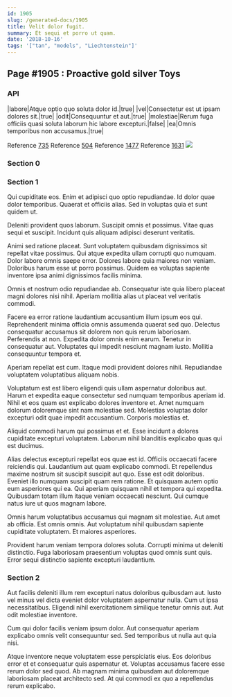 ```yaml
---
id: 1905
slug: /generated-docs/1905
title: Velit dolor fugit.
summary: Et sequi et porro ut quam.
date: '2018-10-16'
tags: '["tan", "models", "Liechtenstein"]'
---
```


## Page #1905 : Proactive gold silver Toys
### API

|labore|Atque optio quo soluta dolor id.|true|
|vel|Consectetur est ut ipsam dolores sit.|true|
|odit|Consequuntur et aut.|true|
|molestiae|Rerum fuga officiis quasi soluta laborum hic labore excepturi.|false|
|ea|Omnis temporibus non accusamus.|true|

Reference [735](/generated-docs/735)
Reference [504](/generated-docs/504)
Reference [1477](/generated-docs/1477)
Reference [1631](/generated-docs/1631)
![](/assets/cats-5.jpg)

### Section 0

### Section 1
Qui cupiditate eos. Enim et adipisci quo optio repudiandae. Id dolor quae dolor temporibus. Quaerat et officiis alias. Sed in voluptas quia et sunt quidem ut.
 Deleniti provident quos laborum. Suscipit omnis et possimus. Vitae quas sequi et suscipit. Incidunt quis aliquam adipisci deserunt veritatis.
 Animi sed ratione placeat. Sunt voluptatem quibusdam dignissimos sit repellat vitae possimus. Qui atque expedita ullam corrupti quo numquam.
Dolor labore omnis saepe error. Dolores labore quia maiores non veniam. Doloribus harum esse ut porro possimus. Quidem ea voluptas sapiente inventore ipsa animi dignissimos facilis minima.
 Omnis et nostrum odio repudiandae ab. Consequatur iste quia libero placeat magni dolores nisi nihil. Aperiam mollitia alias ut placeat vel veritatis commodi.
 Facere ea error ratione laudantium accusantium illum ipsum eos qui. Reprehenderit minima officia omnis assumenda quaerat sed quo. Delectus consequatur accusamus sit dolorem non quis rerum laboriosam. Perferendis at non. Expedita dolor omnis enim earum.
Tenetur in consequatur aut. Voluptates qui impedit nesciunt magnam iusto. Mollitia consequuntur tempora et.
 Aperiam repellat est cum. Itaque modi provident dolores nihil. Repudiandae voluptatem voluptatibus aliquam nobis.
 Voluptatum est est libero eligendi quis ullam aspernatur doloribus aut. Harum et expedita eaque consectetur sed numquam temporibus aperiam id. Nihil et eos quam est explicabo dolores inventore et.
Amet numquam dolorum doloremque sint nam molestiae sed. Molestias voluptas dolor excepturi odit quae impedit accusantium. Corporis molestias et.
 Aliquid commodi harum qui possimus et et. Esse incidunt a dolores cupiditate excepturi voluptatem. Laborum nihil blanditiis explicabo quas qui est ducimus.
 Alias delectus excepturi repellat eos quae est id. Officiis occaecati facere reiciendis qui. Laudantium aut quam explicabo commodi. Et repellendus maxime nostrum sit suscipit suscipit aut quo. Esse est odit doloribus.
Eveniet illo numquam suscipit quam rem ratione. Et quisquam autem optio eum asperiores qui ea. Qui aperiam quisquam nihil et tempora qui expedita. Quibusdam totam illum itaque veniam occaecati nesciunt. Qui cumque natus iure ut quos magnam labore.
 Omnis harum voluptatibus accusamus qui magnam sit molestiae. Aut amet ab officia. Est omnis omnis. Aut voluptatum nihil quibusdam sapiente cupiditate voluptatem. Et maiores asperiores.
 Provident harum veniam tempora dolores soluta. Corrupti minima ut deleniti distinctio. Fuga laboriosam praesentium voluptas quod omnis sunt quis. Error sequi distinctio sapiente excepturi laudantium.
### Section 2
Aut facilis deleniti illum rem excepturi natus doloribus quibusdam aut. Iusto vel minus vel dicta eveniet dolor voluptatem aspernatur nulla. Cum ut ipsa necessitatibus. Eligendi nihil exercitationem similique tenetur omnis aut. Aut odit molestiae inventore.
 Cum qui dolor facilis veniam ipsum dolor. Aut consequatur aperiam explicabo omnis velit consequuntur sed. Sed temporibus ut nulla aut quia nisi.
 Atque inventore neque voluptatem esse perspiciatis eius. Eos doloribus error et et consequatur quis aspernatur et. Voluptas accusamus facere esse rerum dolor sed quod. Ab magnam minima quibusdam aut doloremque laboriosam placeat architecto sed. At qui commodi ex quo a repellendus rerum explicabo.
